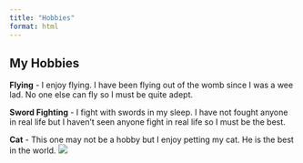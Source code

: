 ```yaml
---
title: "Hobbies"
format: html
---
```


## My Hobbies

**Flying**
- I enjoy flying. I have been flying out of the womb since I was a wee lad. No one else can fly so I must be quite adept.

**Sword Fighting**
- I fight with swords in my sleep. I have not fought anyone in real life but I haven't seen anyone fight in real life so I must be the best.

**Cat**
- This one may not be a hobby but I enjoy petting my cat. He is the best in the world.
![](images/cat.jpg)